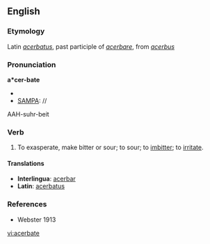 ==English==

===Etymology===
Latin ''[[acerbatus]]'', past participle of ''[[acerbare]]'', from ''[[acerbus]]''

===Pronunciation===
'''a*cer-bate'''
* {{IPA|/ˈæsəˌbeɪt/}}
* [[SAMPA]]: //
AAH-suhr-beit

===Verb===
{{en-verb|acerbat|es}}

# To exasperate, make bitter or sour; to sour; to [[imbitter]]; to [[irritate]].

====Translations====
* '''Interlingua''': [[acerbar]]
* '''Latin''': [[acerbatus]]

===References===
* Webster 1913

[[vi:acerbate]]